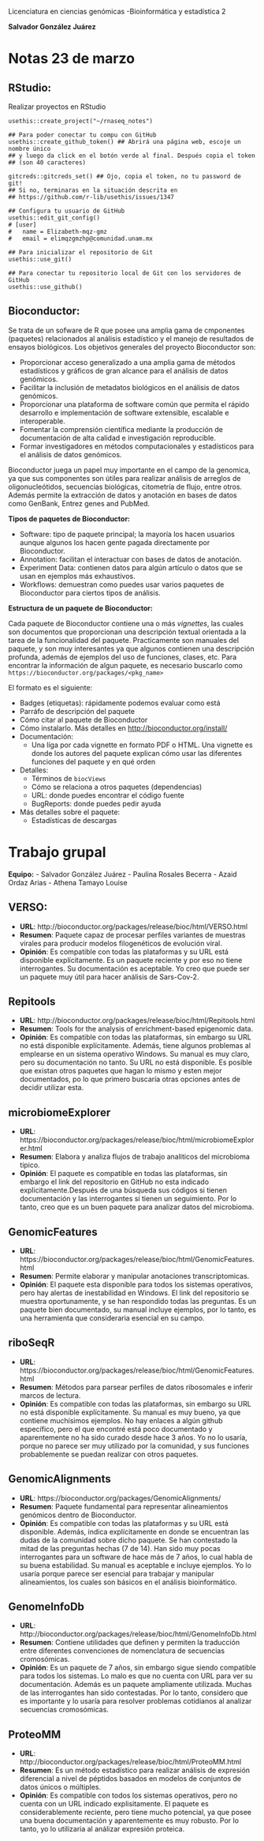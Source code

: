 Licenciatura en ciencias genómicas -Bioinformática y estadística 2

**Salvador González Juárez**

# Notas 23 de marzo

## RStudio:

Realizar proyectos en RStudio

```
usethis::create_project("~/rnaseq_notes")

## Para poder conectar tu compu con GitHub
usethis::create_github_token() ## Abrirá una página web, escoje un nombre único
## y luego da click en el botón verde al final. Después copia el token
## (son 40 caracteres)

gitcreds::gitcreds_set() ## Ojo, copia el token, no tu password de git!
## Si no, terminaras en la situación descrita en
## https://github.com/r-lib/usethis/issues/1347

## Configura tu usuario de GitHub
usethis::edit_git_config()
# [user]
#   name = Elizabeth-mqz-gmz
#   email = elimqzgmzhp@comunidad.unam.mx

## Para inicializar el repositorio de Git
usethis::use_git()

## Para conectar tu repositorio local de Git con los servidores de GitHub
usethis::use_github()
```

## Bioconductor:

Se trata de un sofware de R que posee una amplia gama de cmponentes (paquetes) relacionados al análisis estadístico y el manejo de resultados de ensayos biológicos. Los objetivos generales del proyecto Bioconductor son:

- Proporcionar acceso generalizado a una amplia gama de métodos estadísticos y gráficos de gran alcance para el análisis de datos genómicos.
- Facilitar la inclusión de metadatos biológicos en el análisis de datos genómicos.
- Proporcionar una plataforma de software común que permita el rápido desarrollo e implementación de software extensible, escalable e interoperable.
- Fomentar la comprensión científica mediante la producción de documentación de alta calidad e investigación reproducible.
- Formar investigadores en métodos computacionales y estadísticos para el análisis de datos genómicos.

Bioconductor juega un papel muy importante en el campo de la genomica, ya que sus componentes son útiles para realizar análisis de arreglos de oligonucleótidos, secuencias biológicas, citometría de flujo, entre otros. Además permite la extracción de datos y anotación en bases de datos como GenBank, Entrez genes and PubMed.

**Tipos de paquetes de Bioconductor:**

- Software: tipo de paquete principal; la mayoría los hacen usuarios aunque algunos los hacen gente pagada directamente por Bioconductor.
- Annotation: facilitan el interactuar con bases de datos de anotación.
- Experiment Data: contienen datos para algún artículo o datos que se usan en ejemplos más exhaustivos.
- Workflows: demuestran como puedes usar varios paquetes de Bioconductor para ciertos tipos de análisis.

**Estructura de un paquete de Bioconductor:**

Cada paquete de Bioconductor contiene una o más *vignettes*, las cuales son documentos que proporcionan una descripción textual orientada a la tarea de la funcionalidad del paquete. Practicamente son manuales del paquete, y son muy interesantes ya que algunos contienen una descripción profunda, además de ejemplos del uso de funciones, clases, etc. Para encontrar la información de algun paquete, es necesario buscarlo como `https://bioconductor.org/packages/<pkg_name>`

El formato es el siguiente:

- Badges (etiquetas): rápidamente podemos evaluar como está
- Parráfo de descripción del paquete
- Cómo citar al paquete de Bioconductor
- Cómo instalarlo. Más detalles en [http://bioconductor.org/install/](http://bioconductor.org/install/)
- Documentación:
    - Una líga por cada vignette en formato PDF o HTML. Una vignette es donde los autores del paquete explican cómo usar las diferentes funciones del paquete y en qué orden
- Detalles:
    - Términos de `biocViews`
    - Cómo se relaciona a otros paquetes (dependencias)
    - URL: donde puedes encontrar el código fuente
    - BugReports: donde puedes pedir ayuda
- Más detalles sobre el paquete:
    - Estadísticas de descargas

# Trabajo grupal

**Equipo:**
- Salvador González Juárez
- Paulina Rosales Becerra
- Azaid Ordaz Arias
- Athena Tamayo Louise

## VERSO:

- **URL**: http://bioconductor.org/packages/release/bioc/html/VERSO.html
- **Resumen**: Paquete capaz de procesar perfiles variantes de muestras virales para producir modelos filogenéticos de evolución viral.
- **Opinión**: Es compatible con todas las plataformas y su URL está disponible explícitamente. Es un paquete reciente y por eso no tiene interrogantes. Su documentación es aceptable. Yo creo que puede ser un paquete muy útil para hacer análisis de Sars-Cov-2.

## Repitools

- **URL**: http://bioconductor.org/packages/release/bioc/html/Repitools.html
- **Resumen**: Tools for the analysis of enrichment-based epigenomic data.
- **Opinión**: Es compatible con todas las plataformas, sin embargo su URL no está disponible explícitamente. Además, tiene algunos problemas al emplearse en un sistema operativo Windows. Su manual es muy claro, pero su documentación no tanto. Su URL no está disponible. Es posible que existan otros paquetes que hagan lo mismo y esten mejor documentados, po lo que primero buscaría otras opciones antes de decidir utilizar esta.

## microbiomeExplorer

- **URL**: https://bioconductor.org/packages/release/bioc/html/microbiomeExplorer.html
- **Resumen**: Elabora y analiza flujos de trabajo analiticos del microbioma tipico.
- **Opinión**: El paquete es compatible en todas las plataformas, sin embargo el link del repositorio en GitHub no esta indicado explicitamente.Después de una búsqueda sus códigos si tienen documentación y las interrogantes sí tienen un seguimiento. Por lo tanto, creo que es un buen paquete para analizar datos del microbioma.

## GenomicFeatures

- **URL**: https://bioconductor.org/packages/release/bioc/html/GenomicFeatures.html
- **Resumen**: Permite elaborar y manipular anotaciones transcriptomicas.
- **Opinión**: El paquete esta disponible para todos los sistemas operativos, pero hay alertas de inestabilidad en Windows. El link del repositorio se muestra oportunamente, y se han respondido todas las preguntas. Es un paquete bien documentado, su manual incluye ejemplos, por lo tanto, es una herramienta que consideraria esencial en su campo.

## riboSeqR

- **URL**: https://bioconductor.org/packages/release/bioc/html/GenomicFeatures.html
- **Resumen**: Métodos para parsear perfiles de datos ribosomales e inferir marcos de lectura. 
- **Opinión**: Es compatible con todas las plataformas, sin embargo su URL no está disponible explícitamente. Su manual es muy bueno, ya que contiene muchísimos ejemplos. No hay enlaces a algún github específico, pero el que encontré está poco documentado y aparentemente no ha sido curado desde hace 3 años. Yo no lo usaría, porque no parece ser muy utilizado por la comunidad, y sus funciones probablemente se puedan realizar con otros paquetes.

## GenomicAlignments

- **URL**: https://bioconductor.org/packages/GenomicAlignments/
- **Resumen**: Paquete fundamental para representar alineamientos genómicos dentro de Bioconductor. 
- **Opinión**: Es compatible con todas las plataformas y su URL está disponible. Además, indica explícitamente en donde se encuentran las dudas de la comunidad sobre dicho paquete. Se han contestado la mitad de las preguntas hechas (7 de 14). Han sido muy pocas interrogantes para un software de hace más de 7 años, lo cual habla de su buena estabilidad. Su manual es aceptable e incluye ejemplos. Yo lo usaría porque parece ser esencial para trabajar y manipular alineamientos, los cuales son básicos en el análisis bioinformático.

## GenomeInfoDb

- **URL**: http://bioconductor.org/packages/release/bioc/html/GenomeInfoDb.html
- **Resumen**: Contiene utilidades que definen y permiten la traducción entre diferentes convenciones de nomenclatura de secuencias cromosómicas.
- **Opinión**: Es un paquete de 7 años, sin embargo sigue siendo compatible para todos los sistemas. Lo malo es que no cuenta con URL para ver su documentación. Además es un paquete ampliamente utilizada. Muchas de las interrogantes han sido contestadas. Por lo tanto, considero que es importante y lo usaría para resolver problemas cotidianos al analizar secuencias cromosómicas.

## ProteoMM

- **URL**: http://bioconductor.org/packages/release/bioc/html/ProteoMM.html
- **Resumen**: Es un método estadístico para realizar análisis de expresión diferencial a nivel de péptidos basados en modelos de conjuntos de datos únicos o múltiples.
- **Opinión**: Es compatible con todos los sistemas operativos, pero no cuenta con un URL indicado explisitamente. El paquete es considerablemente reciente, pero tiene mucho potencial, ya que posee una buena documentación y aparentemente es muy robusto. Por lo tanto, yo lo utilizaria al análizar expresión proteica. 



